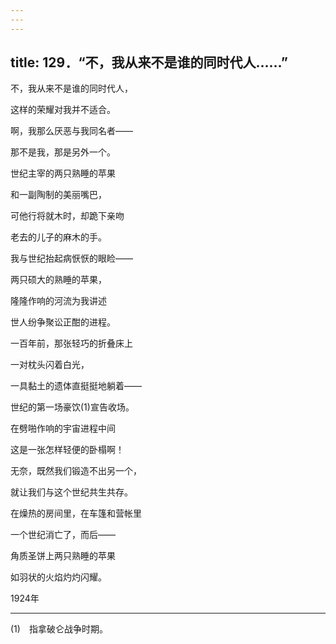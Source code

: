 ```yaml
---
---
---
```

title: 129．“不，我从来不是谁的同时代人……”
---




不，我从来不是谁的同时代人，

这样的荣耀对我并不适合。

啊，我那么厌恶与我同名者——

那不是我，那是另外一个。

世纪主宰的两只熟睡的苹果

和一副陶制的美丽嘴巴，

可他行将就木时，却跪下亲吻

老去的儿子的麻木的手。

我与世纪抬起病恹恹的眼睑——

两只硕大的熟睡的苹果，

隆隆作响的河流为我讲述

世人纷争聚讼正酣的进程。

一百年前，那张轻巧的折叠床上

一对枕头闪着白光，

一具黏土的遗体直挺挺地躺着——

世纪的第一场豪饮(1)宣告收场。

在劈啪作响的宇宙进程中间

这是一张怎样轻便的卧榻啊！

无奈，既然我们锻造不出另一个，

就让我们与这个世纪共生共存。

在燥热的房间里，在车篷和营帐里

一个世纪消亡了，而后——

角质圣饼上两只熟睡的苹果

如羽状的火焰灼灼闪耀。

1924年



* * *



(1)　指拿破仑战争时期。